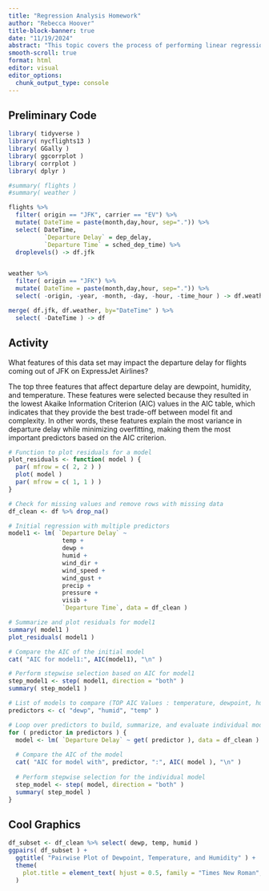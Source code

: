 ```yaml
---
title: "Regression Analysis Homework"
author: "Rebecca Hoover"
title-block-banner: true
date: "11/19/2024"
abstract: "This topic covers the process of performing linear regression analysis, including understanding least squares regression, using the lm() function for modeling, and evaluating model performance through residuals and fitted values. It also highlights model selection techniques, such as using the AIC (Akaike Information Criterion), to choose the best model from a set of potential candidates. The focus is on both the conceptual understanding and practical implementation of linear regression analysis."
smooth-scroll: true
format: html
editor: visual
editor_options: 
  chunk_output_type: console
---
```


## Preliminary Code

```r
library( tidyverse )
library( nycflights13 )
library( GGally )
library( ggcorrplot )
library( corrplot )
library( dplyr )

#summary( flights ) 
#summary( weather )

flights %>%
  filter( origin == "JFK", carrier == "EV") %>%
  mutate( DateTime = paste(month,day,hour, sep=".")) %>%
  select( DateTime, 
          `Departure Delay` = dep_delay,
          `Departure Time` = sched_dep_time) %>%
  droplevels() -> df.jfk 


weather %>%
  filter( origin == "JFK") %>% 
  mutate( DateTime = paste(month,day,hour, sep=".")) %>%
  select( -origin, -year, -month, -day, -hour, -time_hour ) -> df.weather 

merge( df.jfk, df.weather, by="DateTime" ) %>%
  select( -DateTime ) -> df 
```

## Activity

What features of this data set may impact the departure delay for flights coming out of JFK on ExpressJet Airlines?

The top three features that affect departure delay are dewpoint, humidity, and temperature. These features were selected because they resulted in the lowest Akaike Information Criterion (AIC) values in the AIC table, which indicates that they provide the best trade-off between model fit and complexity. In other words, these features explain the most variance in departure delay while minimizing overfitting, making them the most important predictors based on the AIC criterion.

```r
# Function to plot residuals for a model
plot_residuals <- function( model ) {
  par( mfrow = c( 2, 2 ) )
  plot( model )
  par( mfrow = c( 1, 1 ) )
}

# Check for missing values and remove rows with missing data
df_clean <- df %>% drop_na()

# Initial regression with multiple predictors
model1 <- lm( `Departure Delay` ~ 
               temp + 
               dewp + 
               humid + 
               wind_dir + 
               wind_speed + 
               wind_gust + 
               precip + 
               pressure + 
               visib + 
               `Departure Time`, data = df_clean )

# Summarize and plot residuals for model1
summary( model1 )
plot_residuals( model1 )

# Compare the AIC of the initial model
cat( "AIC for model1:", AIC(model1), "\n" )

# Perform stepwise selection based on AIC for model1
step_model1 <- step( model1, direction = "both" )
summary( step_model1 )

# List of models to compare (TOP AIC Values : temperature, dewpoint, humidity)
predictors <- c( "dewp", "humid", "temp" )

# Loop over predictors to build, summarize, and evaluate individual models
for ( predictor in predictors ) {
  model <- lm( `Departure Delay` ~ get( predictor ), data = df_clean )
  
  # Compare the AIC of the model
  cat( "AIC for model with", predictor, ":", AIC( model ), "\n" )
  
  # Perform stepwise selection for the individual model
  step_model <- step( model, direction = "both" )
  summary( step_model )
}

```

## Cool Graphics

```r

df_subset <- df_clean %>% select( dewp, temp, humid )
ggpairs( df_subset ) + 
  ggtitle( "Pairwise Plot of Dewpoint, Temperature, and Humidity" ) +
  theme(
    plot.title = element_text( hjust = 0.5, family = "Times New Roman", size = 16 ) 
  )

```







